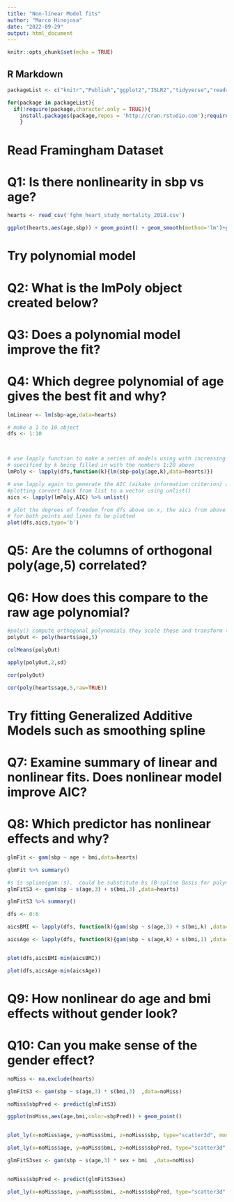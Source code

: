 ```yaml
---
title: "Non-linear Model fits"
author: "Marco Hinojosa"
date: "2022-09-29"
output: html_document
---
```


```r
knitr::opts_chunk$set(echo = TRUE)
```

## R Markdown


```r
packageList <- c("knitr","Publish","ggplot2","ISLR2","tidyverse","readr", "survival","gtsummary","faraway","MASS","leaps","heatmap3",'gam','akima','plotly')

for(package in packageList){
  if(!require(package,character.only = TRUE)){
    install.packages(package,repos = 'http://cran.rstudio.com');require(package,character.only = TRUE);}
    }

```


# Read Framingham Dataset

# Q1: Is there nonlinearity in sbp vs age?

```r
hearts <- read_csv('fghm_heart_study_mortality_2018.csv')

ggplot(hearts,aes(age,sbp)) + geom_point() + geom_smooth(method='lm')+geom_smooth(color='red')

```
# Try polynomial model

# Q2: What is the lmPoly object created below?
# Q3: Does a polynomial model improve the fit?
# Q4: Which degree polynomial of age gives the best fit and why?

```r

lmLinear <- lm(sbp~age,data=hearts)

# make a 1 to 10 object
dfs <- 1:10



# use lapply function to make a series of models using with increasing degree of freedom
# specified by k being filled in with the numbers 1:20 above
lmPoly <- lapply(dfs,function(k){lm(sbp~poly(age,k),data=hearts)})

# use lapply again to generate the AIC (aikake information criterion) and for ease of 
#plotting convert back from list to a vector using unlist()
aics <- lapply(lmPoly,AIC) %>% unlist()

# plot the degrees of freedom from dfs above on x, the aics from above on y. Type b 
# for both points and lines to be plotted
plot(dfs,aics,type='b')


```

# Q5: Are the columns of orthogonal poly(age,5) correlated?
# Q6: How does this compare to the raw age polynomial?

```r
#poly() compute orthogonal polynomials they scale these and transform the power by each column in the results below. Below we see columns with the power and ex in the 3rd (age to 3rd power) it gives the correlation in the regressed or residual difference between the age to 2nd power, and this helps make the models more stable when we account for the coliniearity
polyOut <- poly(hearts$age,5)

colMeans(polyOut)

apply(polyOut,2,sd)

cor(polyOut)

cor(poly(hearts$age,5,raw=TRUE))

```


# Try fitting Generalized Additive Models such as smoothing spline

# Q7: Examine summary of linear and nonlinear fits. Does nonlinear model improve AIC?

# Q8: Which predictor has nonlinear effects and why?

```r

glmFit <- gam(sbp ~ age + bmi,data=hearts)

glmFit %>% summary()

#s is spline(gam::s).  could be substitute bs (B-spline Basis for polynomial splines)
glmFitS3 <- gam(sbp ~ s(age,3) + s(bmi,3) ,data=hearts)

glmFitS3 %>% summary()

dfs <- 0:6

aicsBMI <- lapply(dfs, function(k){gam(sbp ~ s(age,3) + s(bmi,k) ,data=hearts)}) %>% lapply(AIC) %>% unlist()

aicsAge <- lapply(dfs, function(k){gam(sbp ~ s(age,k) + s(bmi,1) ,data=hearts)}) %>% lapply(AIC) %>% unlist()


plot(dfs,aicsBMI-min(aicsBMI))

plot(dfs,aicsAge-min(aicsAge))

```

# Q9: How nonlinear do age and bmi effects without gender look?
# Q10: Can you make sense of the gender effect?

```r

noMiss <- na.exclude(hearts)

glmFitS3 <- gam(sbp ~ s(age,3) * s(bmi,3)  ,data=noMiss)

noMiss$sbpPred <- predict(glmFitS3)

ggplot(noMiss,aes(age,bmi,color=sbpPred)) + geom_point()


plot_ly(x=noMiss$age, y=noMiss$bmi, z=noMiss$sbp, type="scatter3d", mode="markers", color=noMiss$sbp)

plot_ly(x=noMiss$age, y=noMiss$bmi, z=noMiss$sbpPred, type="scatter3d", mode="markers", color=noMiss$sbp)

glmFitS3sex <- gam(sbp ~ s(age,3) * sex + bmi  ,data=noMiss)


noMiss$sbpPred <- predict(glmFitS3sex)

plot_ly(x=noMiss$age, y=noMiss$bmi, z=noMiss$sbpPred, type="scatter3d", mode="markers", color=noMiss$sex)


```

